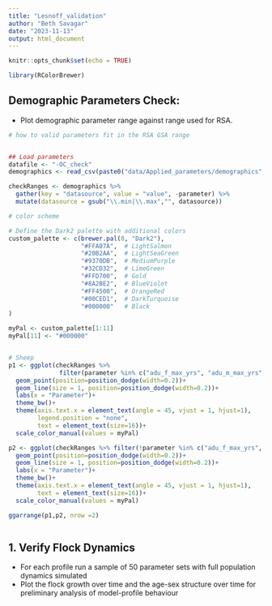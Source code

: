 ```yaml
---
title: "Lesnoff_validation"
author: "Beth Savagar"
date: "2023-11-13"
output: html_document
---
```


```r
knitr::opts_chunk$set(echo = TRUE)
```


```r

library(RColorBrewer)

```

## Demographic Parameters Check:
- Plot demographic parameter range against range used for RSA.

```r
# how to valid parameters fit in the RSA GSA range


## Load parameters
datafile <- "-OC_check"
demographics <- read_csv(paste0("data/Applied_parameters/demographics",datafile,".csv"), col_names=T)

checkRanges <- demographics %>% 
  gather(key = "datasource", value = "value", -parameter) %>%
  mutate(datasource = gsub("\\.min|\\.max","", datasource))

# color scheme

# Define the Dark2 palette with additional colors
custom_palette <- c(brewer.pal(8, "Dark2"),
                    "#FFA07A",  # LightSalmon
                    "#20B2AA",  # LightSeaGreen
                    "#9370DB",  # MediumPurple
                    "#32CD32",  # LimeGreen
                    "#FFD700",  # Gold
                    "#8A2BE2",  # BlueViolet
                    "#FF4500",  # OrangeRed
                    "#00CED1",  # DarkTurquoise
                    "#000000"   # Black
)

myPal <- custom_palette[1:11]
myPal[11] <- "#000000"


# Sheep 
p1 <- ggplot(checkRanges %>% 
              filter(parameter %in% c("adu_f_max_yrs", "adu_m_max_yrs","min_age_offtake","min_age_repro")), aes(x=parameter, y=value, col = datasource))+
  geom_point(position=position_dodge(width=0.2))+
  geom_line(size = 1, position=position_dodge(width=0.2))+
  labs(x = "Parameter")+
  theme_bw()+
  theme(axis.text.x = element_text(angle = 45, vjust = 1, hjust=1),
        legend.position = "none",
        text = element_text(size=16))+
  scale_color_manual(values = myPal)

p2 <- ggplot(checkRanges %>% filter(!parameter %in% c("adu_f_max_yrs", "adu_m_max_yrs","min_age_offtake","min_age_repro", "ppr_mortality_y", "ppr_mortality_a")), aes(x=parameter, y=value, col = datasource))+
  geom_point(position=position_dodge(width=0.2))+
  geom_line(size = 1, position=position_dodge(width=0.2))+
  labs(x = "Parameter")+
  theme_bw()+
  theme(axis.text.x = element_text(angle = 45, vjust = 1, hjust=1),
        text = element_text(size=16))+
  scale_color_manual(values = myPal)

ggarrange(p1,p2, nrow =2)



```

## 1. Verify Flock Dynamics
- For each profile run a sample of 50 parameter sets with full population dynamics simulated
- Plot the flock growth over time and the age-sex structure over time for preliminary analysis of model-profile behaviour

